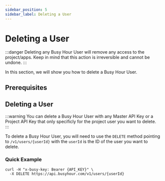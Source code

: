 ```yaml
---
sidebar_position: 5
sidebar_label: Deleting a User
---
```



# Deleting a User

:::danger
Deleting any Busy Hour User will remove any access to the project/apps. Keep in mind that this action is irreversible and cannot be undone.
:::

In this section, we will show you how to delete a Busy Hour User.

## Prerequisites

<Prerequisites />

## Deleting a User

:::warning
You can delete a Busy Hour User with any Master API Key or a Project API Key that only specificly for the project user you want to delete.
:::

To delete a Busy Hour User, you will need to use the `DELETE` method pointing to `/v1/users/{userId}` with the `userId` is the ID of the user you want to delete.

### Quick Example

```curl
curl -H "x-busy-key: Bearer {API_KEY}" \
  -X DELETE https://api.busyhour.com/v1/users/{userId}
```
